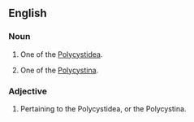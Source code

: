 ==English==

===Noun===
{{en-noun}}

# {{Zoölogy}} One of the [[Polycystidea]].
# {{Zoölogy}} One of the [[Polycystina]].

===Adjective===
{{en-adj}}

# Pertaining to the Polycystidea, or the Polycystina.